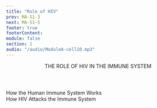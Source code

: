 ```yaml
---
title: "Role of HIV"
prev: MA-S1-3
next: MA-S1-5
footer: true
footerContent:
module: false
section: 1
audio: "/audio/ModuleA-cell10.mp3"
---
```


<Header>
  THE ROLE OF HIV IN THE
  <span className="text-red"> IMMUNE SYSTEM</span>
</Header>

<DoubleLayout center>
  <div>
    <PP className="text-3xl font-sans font-medium text-red text-center same-text-height">
      How the Human Immune System Works
    </PP>
    <VPlayer src="/How_Does_Your_Immune_System_Work.mp4" />
  </div>
  <div>
    <PP className="text-3xl font-sans font-medium text-red text-center same-text-height">
      How HIV Attacks the Immune System
    </PP>
    <VPlayer src="/How_Does_HIV_Attack.mp4" />
  </div>
</DoubleLayout>
